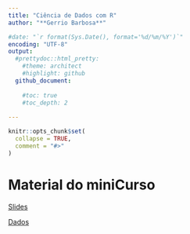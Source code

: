 ```yaml
---
title: "Ciência de Dados com R"
author: "**Gerrio Barbosa**"

#date: "`r format(Sys.Date(), format='%d/%m/%Y')`"
encoding: "UTF-8"
output:
  #prettydoc::html_pretty:
    #theme: architect
    #highlight: github
  github_document:
    
    #toc: true
    #toc_depth: 2
  
---
```



```r
knitr::opts_chunk$set(
  collapse = TRUE,
  comment = "#>"
)
```


# Material do miniCurso

[Slides](https://gerriosantos.github.io/ufc_minicurso_ecofin/#1)

[Dados](https://drive.google.com/file/d/15FXSZ6-MSVM64vvI2lem27XkK2S7Yqzd/view?usp=share_link)




<!-- [You Tube](https://youtu.be/YUPK3GBMKQY) -->


